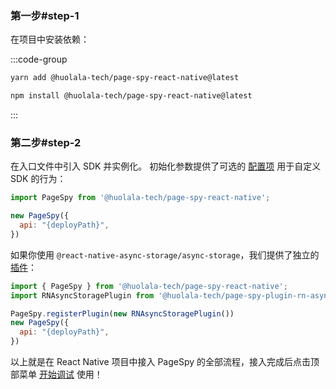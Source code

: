 

### 第一步#step-1

在项目中安装依赖：

:::code-group

```bash yarn
yarn add @huolala-tech/page-spy-react-native@latest
```

```bash npm
npm install @huolala-tech/page-spy-react-native@latest
```

:::

### 第二步#step-2

在入口文件中引入 SDK 并实例化。 初始化参数提供了可选的 [配置项]({VITE_SDK_RN_REPO}) 用于自定义 SDK 的行为：

```js
import PageSpy from '@huolala-tech/page-spy-react-native';

new PageSpy({
  api: "{deployPath}",
})
```

如果你使用 `@react-native-async-storage/async-storage`，我们提供了独立的 [插件]({VITE_PLUGIN_RN_STORAGE})：

```js
import { PageSpy } from '@huolala-tech/page-spy-react-native';
import RNAsyncStoragePlugin from '@huolala-tech/page-spy-plugin-rn-async-storage';

PageSpy.registerPlugin(new RNAsyncStoragePlugin())
new PageSpy({
  api: "{deployPath}",
})
```

以上就是在 React Native 项目中接入 PageSpy 的全部流程，接入完成后点击顶部菜单 <Tooltip title="菜单默认隐藏，部署后可见" color="purple"><a href="javascript:void(0)">开始调试</a></Tooltip> 使用！
